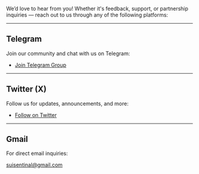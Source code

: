 We’d love to hear from you! Whether it's feedback, support, or partnership inquiries — reach out to us through any of the following platforms:

---

##  Telegram

Join our community and chat with us on Telegram:

-  [Join Telegram Group](https://t.me/suisentinel)

---

## Twitter (X)

Follow us for updates, announcements, and more:

- [Follow on Twitter](https://x.com/suisentinal)

---

## Gmail

For direct email inquiries:

<a href="mailto:suisentinal@gmail.com" target='_blank'>suisentinal@gmail.com</a>
